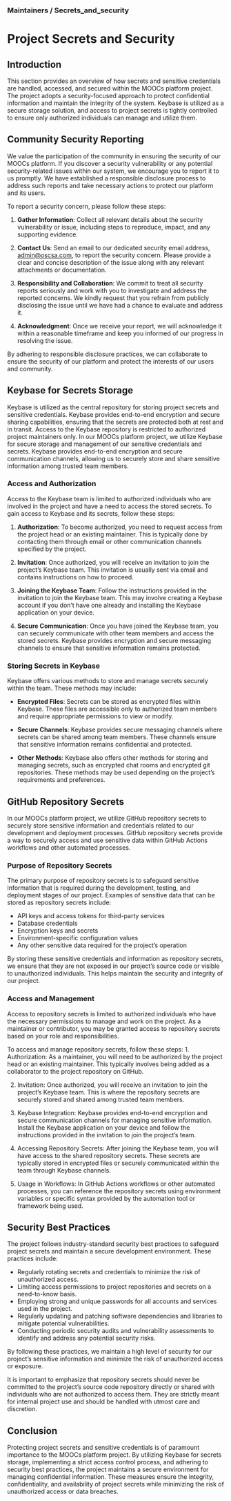 ### Maintainers / Secrets_and_security

# Project Secrets and Security

## Introduction
This section provides an overview of how secrets and sensitive credentials are handled, accessed, and secured within the MOOCs platform project. The project adopts a security-focused approach to protect confidential information and maintain the integrity of the system. Keybase is utilized as a secure storage solution, and access to project secrets is tightly controlled to ensure only authorized individuals can manage and utilize them.

## Community Security Reporting
We value the participation of the community in ensuring the security of our MOOCs platform. If you discover a security vulnerability or any potential security-related issues within our system, we encourage you to report it to us promptly. We have established a responsible disclosure process to address such reports and take necessary actions to protect our platform and its users.

To report a security concern, please follow these steps:

1. **Gather Information**: Collect all relevant details about the security vulnerability or issue, including steps to reproduce, impact, and any supporting evidence.

2. **Contact Us**: Send an email to our dedicated security email address, [admin@oscsa.com](mailto:admin@oscsa.com), to report the security concern. Please provide a clear and concise description of the issue along with any relevant attachments or documentation.

3. **Responsibility and Collaboration**: We commit to treat all security reports seriously and work with you to investigate and address the reported concerns. We kindly request that you refrain from publicly disclosing the issue until we have had a chance to evaluate and address it.

4. **Acknowledgment**: Once we receive your report, we will acknowledge it within a reasonable timeframe and keep you informed of our progress in resolving the issue.

By adhering to responsible disclosure practices, we can collaborate to ensure the security of our platform and protect the interests of our users and community.

## Keybase for Secrets Storage
Keybase is utilized as the central repository for storing project secrets and sensitive credentials. Keybase provides end-to-end encryption and secure sharing capabilities, ensuring that the secrets are protected both at rest and in transit. Access to the Keybase repository is restricted to authorized project maintainers only.
In our MOOCs platform project, we utilize Keybase for secure storage and management of our sensitive credentials and secrets. Keybase provides end-to-end encryption and secure communication channels, allowing us to securely store and share sensitive information among trusted team members.

### Access and Authorization

Access to the Keybase team is limited to authorized individuals who are involved in the project and have a need to access the stored secrets. To gain access to Keybase and its secrets, follow these steps:

1. **Authorization**: To become authorized, you need to request access from the project head or an existing maintainer. This is typically done by contacting them through email or other communication channels specified by the project.

2. **Invitation**: Once authorized, you will receive an invitation to join the project's Keybase team. This invitation is usually sent via email and contains instructions on how to proceed.

3. **Joining the Keybase Team**: Follow the instructions provided in the invitation to join the Keybase team. This may involve creating a Keybase account if you don't have one already and installing the Keybase application on your device.

4. **Secure Communication**: Once you have joined the Keybase team, you can securely communicate with other team members and access the stored secrets. Keybase provides encryption and secure messaging channels to ensure that sensitive information remains protected.

### Storing Secrets in Keybase

Keybase offers various methods to store and manage secrets securely within the team. These methods may include:

- **Encrypted Files**: Secrets can be stored as encrypted files within Keybase. These files are accessible only to authorized team members and require appropriate permissions to view or modify.

- **Secure Channels**: Keybase provides secure messaging channels where secrets can be shared among team members. These channels ensure that sensitive information remains confidential and protected.

- **Other Methods**: Keybase also offers other methods for storing and managing secrets, such as encrypted chat rooms and encrypted git repositories. These methods may be used depending on the project's requirements and preferences.


## GitHub Repository Secrets
In our MOOCs platform project, we utilize GitHub repository secrets to securely store sensitive information and credentials related to our development and deployment processes. GitHub repository secrets provide a way to securely access and use sensitive data within GitHub Actions workflows and other automated processes.

### Purpose of Repository Secrets
The primary purpose of repository secrets is to safeguard sensitive information that is required during the development, testing, and deployment stages of our project. Examples of sensitive data that can be stored as repository secrets include:

- API keys and access tokens for third-party services
- Database credentials
- Encryption keys and secrets
- Environment-specific configuration values
- Any other sensitive data required for the project's operation

By storing these sensitive credentials and information as repository secrets, we ensure that they are not exposed in our project's source code or visible to unauthorized individuals. This helps maintain the security and integrity of our project.

### Access and Management
Access to repository secrets is limited to authorized individuals who have the necessary permissions to manage and work on the project. As a maintainer or contributor, you may be granted access to repository secrets based on your role and responsibilities.

To access and manage repository secrets, follow these steps:
1. Authorization: As a maintainer, you will need to be authorized by the project head or an existing maintainer. This typically involves being added as a collaborator to the project repository on GitHub.

2. Invitation: Once authorized, you will receive an invitation to join the project's Keybase team. This is where the repository secrets are securely stored and shared among trusted team members.

3. Keybase Integration: Keybase provides end-to-end encryption and secure communication channels for managing sensitive information. Install the Keybase application on your device and follow the instructions provided in the invitation to join the project's team.

4. Accessing Repository Secrets: After joining the Keybase team, you will have access to the shared repository secrets. These secrets are typically stored in encrypted files or securely communicated within the team through Keybase channels.

5. Usage in Workflows: In GitHub Actions workflows or other automated processes, you can reference the repository secrets using environment variables or specific syntax provided by the automation tool or framework being used.


## Security Best Practices
The project follows industry-standard security best practices to safeguard project secrets and maintain a secure development environment. These practices include:

- Regularly rotating secrets and credentials to minimize the risk of unauthorized access.
- Limiting access permissions to project repositories and secrets on a need-to-know basis.
- Employing strong and unique passwords for all accounts and services used in the project.
- Regularly updating and patching software dependencies and libraries to mitigate potential vulnerabilities.
- Conducting periodic security audits and vulnerability assessments to identify and address any potential security risks.

By following these practices, we maintain a high level of security for our project's sensitive information and minimize the risk of unauthorized access or exposure.

It is important to emphasize that repository secrets should never be committed to the project's source code repository directly or shared with individuals who are not authorized to access them. They are strictly meant for internal project use and should be handled with utmost care and discretion.

## Conclusion
Protecting project secrets and sensitive credentials is of paramount importance to the MOOCs platform project. By utilizing Keybase for secrets storage, implementing a strict access control process, and adhering to security best practices, the project maintains a secure environment for managing confidential information. These measures ensure the integrity, confidentiality, and availability of project secrets while minimizing the risk of unauthorized access or data breaches.
